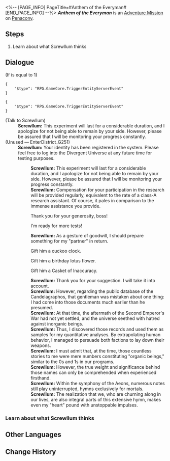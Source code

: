 <%-- [PAGE_INFO]
PageTitle=#Anthem of the Everyman#
[END_PAGE_INFO] --%>
{{Stub|Dialogue.}}
{{Mission Infobox
|id            = 8023601
|title         = 
|image         = <!--Mission Anthem of the Everyman.png-->
|type          = Adventure
|event_name    = 
|chapter       = 
|requirements  = [[Adventure Mission]] ''[[Divergent Universe: Loading Equation]]'' completed
|summary       = <!--official mission summary from Fate's Atlas-->
|characters    = Screwllum; Trailblazer
|startLocation = [[Penacony]] - [[(The Radiant Feldspar/The Trailblaze's Stern/The Tatalov/The Soaring Clock Hand)]]
|world         = Penacony
|area          = (The Radiant Feldspar/The Trailblaze's Stern/The Tatalov/The Soaring Clock Hand)
|prev          = Divergent Universe: Loading Equation
|next          = 
|rewards       = Credit*5,000
}}
'''''Anthem of the Everyman''''' is an [[Adventure Mission]] on [[Penacony]].

==Steps==
# Learn about what Screwllum thinks

<!--
==Gameplay Notes==

--><!--
==Trial Character==

-->
==Dialogue==
{{Stub Dialogue}}
;(If {{F|CanOpenEntrance}} is equal to 1)
<pre>{
	"$type": "RPG.GameCore.TriggerEntityServerEvent"
}</pre>
<pre>{
	"$type": "RPG.GameCore.TriggerEntityServerEvent"
}</pre>

;(Talk to Screwllum)
:'''Screwllum:''' This experiment will last for a considerable duration, and I apologize for not being able to remain by your side. However, please be assured that I will be monitoring your progress constantly.
;(Unused &mdash; EnterDistrict_G251)
:'''Screwllum:''' Your identity has been registered in the system. Please feel free to log into the Divergent Universe at any future time for testing purposes.
::'''Screwllum:''' This experiment will last for a considerable duration, and I apologize for not being able to remain by your side. However, please be assured that I will be monitoring your progress constantly.
::'''Screwllum:''' Compensation for your participation in the research will be provided regularly, equivalent to the rate of a class-A research assistant. Of course, it pales in comparison to the immense assistance you provide.
::{{DIcon|Arrow}} Thank you for your generosity, boss!
::{{DIcon|Arrow}} I'm ready for more tests!
::'''Screwllum:''' As a gesture of goodwill, I should prepare something for my "partner" in return.
::{{DIcon|Arrow}} Gift him a cuckoo clock.
::{{DIcon|Arrow}} Gift him a birthday lotus flower.
::{{DIcon|Arrow}} Gift him a Casket of Inaccuracy.
::'''Screwllum:''' Thank you for your suggestion. I will take it into account.
::'''Screwllum:''' However, regarding the public database of the Candelagraphos, that gentleman was mistaken about one thing: I had come into those documents much earlier than he presumed.
::'''Screwllum:''' At that time, the aftermath of the Second Emperor's War had not yet settled, and the universe seethed with hatred against inorganic beings.
::'''Screwllum:''' Thus, I discovered those records and used them as samples for my quantitative analyses. By extrapolating human behavior, I managed to persuade both factions to lay down their weapons.
::'''Screwllum:''' I must admit that, at the time, those countless stories to me were mere numbers constituting "organic beings," similar to the 0s and 1s in our programs.
::'''Screwllum:''' However, the true weight and significance behind those names can only be comprehended when experienced firsthand.
::'''Screwllum:''' Within the symphony of the Aeons, numerous notes still play uninterrupted, hymns exclusively for mortals.
::'''Screwllum:''' The realization that we, who are churning along in our lives, are also integral parts of this extensive hymn, makes even my "heart" pound with unstoppable impulses.
{{Dialogue End}}

===Learn about what Screwllum thinks{{subst:void|<!--802360103-->}}===
{{Mission Description|type=adventure|location=(The Radiant Feldspar/The Trailblaze's Stern/The Tatalov/The Soaring Clock Hand)|update|Please, close your eyes and listen to the melody behind those names.}}
{{Dialogue Start}}
{{Dialogue End}}

==Other Languages==
{{Other Languages
|en   = Anthem of the Everyman
|zhs  = 凡人的赞美诗
|zht  = 凡人的讚美詩
|ja   = 凡人の賛歌
|ko   = 평범한 자들의 찬송시
|es   = Elogio a la gente común
|fr   = Hymne de l'homme ordinaire
|ru   = Гимн всех смертных
|th   = บทกวีสรรเสริญมนุษย์ปุถุชน
|vi   = Thánh Ca Của Người Phàm
|de   = Lobgesang der Mundanen
|id   = Lagu Pujian Manusia Fana
|pt   = Hino dos Homens Comuns
}}

==Change History==
{{Change History|2.3}}
